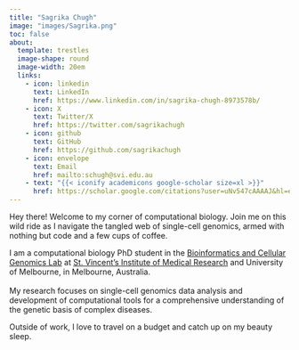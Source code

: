```yaml
---
title: "Sagrika Chugh"
image: "images/Sagrika.png"
toc: false
about: 
  template: trestles
  image-shape: round
  image-width: 20em
  links:
    - icon: linkedin
      text: LinkedIn
      href: https://www.linkedin.com/in/sagrika-chugh-8973578b/
    - icon: X
      text: Twitter/X
      href: https://twitter.com/sagrikachugh
    - icon: github  
      text: GitHub
      href: https://github.com/sagrikachugh
    - icon: envelope  
      text: Email
      href: mailto:schugh@svi.edu.au
    - text: "{{< iconify academicons google-scholar size=xl >}}"
      href: https://scholar.google.com/citations?user=uNv547cAAAAJ&hl=en
---
```


Hey there! Welcome to my corner of computational biology. Join me on this wild ride as I navigate the tangled web of single-cell genomics, armed with nothing but code and a few cups of coffee.

I am a computational biology PhD student in the [Bioinformatics and Cellular Genomics Lab](https://www.svi.edu.au/laboratories/bioinformatics-cellular-genomics/) at [St. Vincent's Institute of Medical Research](https://www.svi.edu.au/) and University of Melbourne, in Melbourne, Australia.\
\
My research focuses on single-cell genomics data analysis and development of computational tools for a comprehensive understanding of the genetic basis of complex diseases.

Outside of work, I love to travel on a budget and catch up on my beauty sleep.
